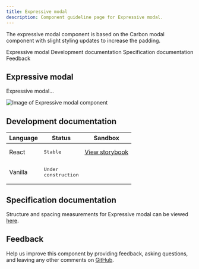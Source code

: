 ```yaml
---
title: Expressive modal
description: Component guideline page for Expressive modal.
---
```


<PageDescription>

The expressive modal component is based on the Carbon modal component with slight styling updates to increase the padding.

</PageDescription>

<AnchorLinks>

<AnchorLink>Expressive modal</AnchorLink>
<AnchorLink>Development documentation</AnchorLink>
<AnchorLink>Specification documentation</AnchorLink>
<AnchorLink>Feedback</AnchorLink>

</AnchorLinks>

## Expressive modal
Expressive modal...

![Image of Expressive modal component](../../images/component/Cardgroup/)


## Development documentation

| Language      | Status        | Sandbox                                                                              |
| ------------- | -----------   | ------------------------------------------------------------------------             |
| React         | <div><span class="bx--tag bx--tag--green"><pre>Stable</pre></span></div>        | [View storybook](https://ibmdotcom-react.mybluemix.net/?path=/story/components-expressive-modal--default)     |
| Vanilla       | <div><span class="bx--tag bx--tag--cool-gray"><pre>Under construction</pre></span></div>  |

## Specification documentation

Structure and spacing measurements for Expressive modal can be viewed [here]().

## Feedback

Help us improve this component by providing feedback, asking questions, and leaving any other comments on [GitHub]().

